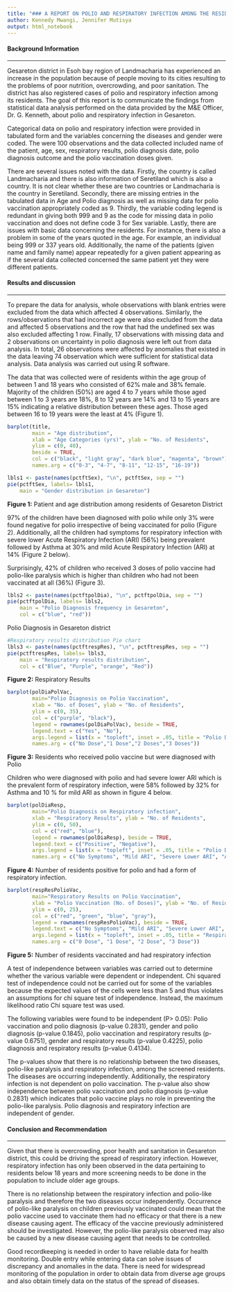 ```yaml
---
title: "### A REPORT ON POLIO AND RESPIRATORY INFECTION AMONG THE RESIDENTS OF GESARETON DISTRICT IN LANDMACHARIA"
author: Kennedy Mwangi, Jennifer Mutisya
output: html_notebook
---
```



#### Background Information

***

Gesareton district in Esoh bay region of Landmacharia has experienced an increase in the population because of people moving to its cities resulting to the problems of poor nutrition, overcrowding, and poor sanitation. The district has also registered cases of polio and respiratory infection among its residents. The goal of this report is to communicate the findings from statistical data analysis performed on the data provided by the M&E Officer, Dr. G. Kenneth, about polio and respiratory infection in Gesareton.

Categorical data on polio and respiratory infection were provided in tabulated form and the variables concerning the diseases and gender were coded. The were 100 observations and the data collected included name of the patient, age, sex, respiratory results, polio diagnosis date, polio diagnosis outcome and the polio vaccination doses given. 

There are several issues noted with the data. Firstly, the country is called Landmacharia and there is also information of Seretiland which is also a country. It is not clear whether these are two countries or Landmacharia is the country in Seretiland. Secondly, there are missing entries in the tabulated data in Age and Polio diagnosis as well as missing data for polio vaccination appropriately coded as 9. Thirdly, the variable coding legend is redundant in giving both 999 and 9 as the code for missing data in polio vaccination and does not define code 3 for Sex variable. Lastly, there are issues with basic data concerning the residents. For instance, there is also a problem in some of the years quoted in the age. For example, an individual being 999 or 337 years old. Additionally, the name of the patients (given name and family name) appear repeatedly for a given patient appearing as if the several data collected concerned the same patient yet they were different patients.

#### Results and discussion

***

To prepare the data for analysis, whole observations with blank entries were excluded from the data which affected 4 observations. Similarly, the rows/observations that had incorrect age were also excluded from the data and affected 5 observations and the row that had the undefined sex was also excluded affecting 1 row. Finally, 17 observations with missing data and 2 observations on uncertainty in polio diagnosis were left out from data analysis. In total, 26 observations were affected by anomalies that existed in the data leaving 74 observation which were sufficient for statistical data analysis. Data analysis was carried out using R software.

The data that was collected were of residents within the age group of between 1 and 18 years who consisted of 62% male and 38% female. Majority of the children (50%) are aged 4 to 7 years while those aged between 1 to 3 years are 18%, 8 to 12 years are 14% and 13 to 15 years are 15% indicating a relative distribution between these ages. Those aged between 16 to 19 years were the least at 4% (Figure 1).

```r
barplot(title,
        main = "Age distribution",
        xlab = "Age Categories (yrs)", ylab = "No. of Residents",
        ylim = c(0, 40),
        beside = TRUE,
        col = c("black", "light gray", "dark blue", "magenta", "brown"),
        names.arg = c("0-3", "4-7", "8-11", "12-15", "16-19"))
```

```r
lbls1 <- paste(names(pctftSex), "\n", pctftSex, sep = "")
pie(pctftSex, labels= lbls1,
    main = "Gender distribution in Gesareton")
```

**Figure 1:** Patient and age distribution among residents of Gesareton District

97% of the children have been diagnosed with polio while only 3% were found negative for polio irrespective of being vaccinated for polio (Figure 2). Additionally, all the children had symptoms for respiratory infection with severe lower Acute Respiratory Infection (ARI) (56%) being prevalent followed by Asthma at 30% and mild Acute Respiratory Infection (ARI) at 14% (Figure 2 below).

Surprisingly, 42% of children who received 3 doses of polio vaccine had polio-like paralysis which is higher than children who had not been vaccinated at all (36%) (Figure 3).

```r
lbls2 <- paste(names(pctftpolDia), "\n", pctftpolDia, sep = "")
pie(pctftpolDia, labels= lbls2,
    main = "Polio Diagnosis frequency in Gesareton",
    col = c("blue", "red"))
```

Polio Diagnosis in Gesareton district

```r
#Respiratory results distribution Pie chart
lbls3 <- paste(names(pctftrespRes), "\n", pctftrespRes, sep = "")
pie(pctftrespRes, labels= lbls3,
    main = "Respiratory results distribution",
    col = c("Blue", "Purple", "orange", "Red"))
```

**Figure 2:** Respiratory Results

```r
barplot(polDiaPolVac,
        main="Polio Diagnosis on Polio Vaccination",
        xlab = "No. of Doses", ylab = "No. of Residents",
        ylim = c(0, 35),
        col = c("purple", "black"),
        legend = rownames(polDiaPolVac), beside = TRUE,
        legend.text = c("Yes", "No"),
        args.legend = list(x = "topleft", inset = .05, title = "Polio Diagnosis"),
        names.arg = c("No Dose","1 Dose","2 Doses","3 Doses"))
```

**Figure 3:** Residents who received polio vaccine but were diagnosed with Polio

Children who were diagnosed with polio and had severe lower ARI which is the prevalent form of respiratory infection, were 58% followed by 32% for Asthma and 10 % for mild ARI as shown in figure 4 below.

```r
barplot(polDiaResp,
        main="Polio Diagnosis on Respiratory infection",
        xlab = "Respiratory Results", ylab = "No. of Residents",
        ylim = c(0, 50),
        col = c("red", "blue"),
        legend = rownames(polDiaResp), beside = TRUE,
        legend.text = c("Positive", "Negative"),
        args.legend = list(x = "topleft", inset = .05, title = "Polio Diagnosis"),
        names.arg = c("No Symptoms", "Mild ARI", "Severe Lower ARI", "Asthma"))
```

**Figure 4:** Number of residents positive for polio and had a form of respiratory infection.

```r
barplot(respResPolioVac,
        main="Respiratory Results on Polio Vaccination",
        xlab = "Polio Vaccination (No. of Doses)", ylab = "No. of Residents",
        ylim = c(0, 25),
        col = c("red", "green", "blue", "gray"),
        legend = rownames(respResPolioVac), beside = TRUE,
        legend.text = c("No Symptoms", "Mild ARI", "Severe Lower ARI", "Asthma"),
        args.legend = list(x = "topleft", inset = .05, title = "Respiratory Results"),
        names.arg = c("0 Dose", "1 Dose", "2 Dose", "3 Dose"))
```

**Figure 5:** Number of residents vaccinated and had respiratory infection

A test of independence between variables was carried out to determine whether the various variable were dependent or independent. Chi squared test of independence could not be carried out for some of the variables because the expected values of the cells were less than 5 and thus violates an assumptions for chi square test of independence. Instead, the maximum likelihood ratio Chi square test was used.

The following variables were found to be independent (P> 0.05): Polio vaccination and polio diagnosis (p-value 0.2831), gender and polio diagnosis (p-value 0.1845), polio vaccination and respiratory results (p-value 0.6751), gender and respiratory results (p-value 0.4225), polio diagnosis and respiratory results (p-value 0.4134).

The p-values show that there is no relationship between the two diseases, polio-like paralysis and respiratory infection, among the screened residents. The diseases are occurring independently. Additionally, the respiratory infection is not dependent on polio vaccination. The p-value also show independence between polio vaccination and polio diagnosis (p-value 0.2831) which indicates that polio vaccine plays no role in preventing the polio-like paralysis. Polio diagnosis and respiratory infection are independent of gender. 


#### Conclusion and Recommendation

***

Given that there is overcrowding, poor health and sanitation in Gesareton district, this could be driving the spread of respiratory infection. However, respiratory infection has only been observed in the data pertaining to residents below 18 years and more screening needs to be done in the population to include older age groups.

There is no relationship between the respiratory infection and polio-like paralysis and therefore the two diseases occur independently. Occurrence of polio-like paralysis on children previously vaccinated could mean that the polio vaccine used to vaccinate them had no efficacy or that there is a new disease causing agent. The efficacy of the vaccine previously administered should be investigated. However, the polio-like paralysis observed may also be caused by a new disease causing agent that needs to be controlled.

Good recordkeeping is needed in order to have reliable data for health monitoring.  Double entry while entering data can solve issues of discrepancy and anomalies in the data. There is need for widespread monitoring of the population in order to obtain data from diverse age groups and also obtain timely data on the status of the spread of diseases.



























